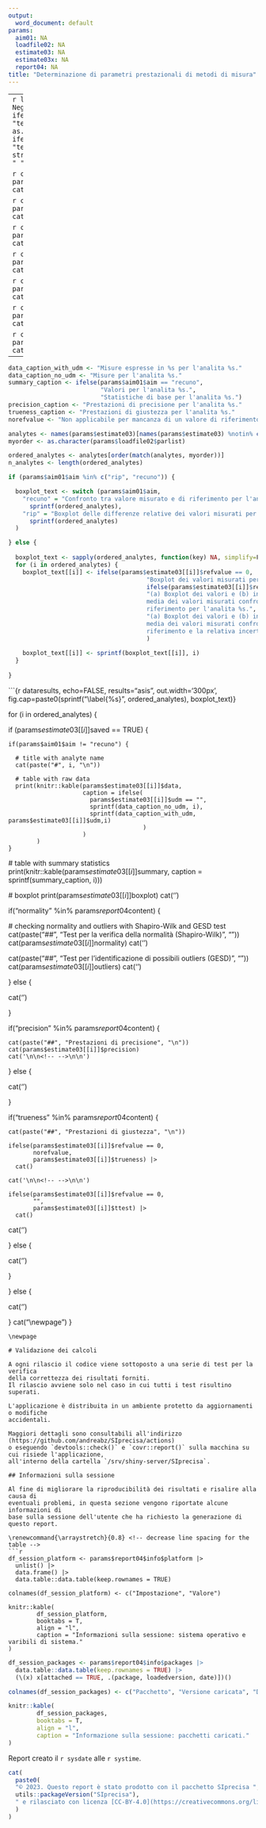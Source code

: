 ```yaml
---
output:
  word_document: default
params:
  aim01: NA
  loadfile02: NA
  estimate03: NA
  estimate03x: NA
  report04: NA
title: "Determinazione di parametri prestazionali di metodi di misura"
---
```


---
```r
library(data.table)
`%notin%` = Negate(`%in%`)
sysdate <- ifelse(params$report04$testmode, "testdate", 
                  Sys.Date() |> as.character())
systime <- ifelse(params$report04$testmode, "testtime", 
                  strsplit(as.character(Sys.time()), " ")[[1]][2])
```

```r
cat("**Scopo:** ", params$report04$expaim, "\n")
cat('\n\n<!-- -->\n\n')
```

```r
cat("**Metodo:** ", params$report04$method, "\n")
cat('\n\n<!-- -->\n\n')
```

```r
cat("**Campioni:** ", params$report04$samples, "\n")
cat('\n\n<!-- -->\n\n')
```

```r
cat("**Operatori:** ", params$report04$expaim, "\n")
cat('\n\n<!-- -->\n\n')
```

```r
cat("**Strumento di misura:** ", params$report04$instrument, "\n")
cat('\n\n<!-- -->\n\n')
```

```r
cat("**Descrizione:** ", params$report04$description, "\n")
cat('\n\n<!-- -->\n\n')
```

```r
cat("**Interpretazione:** ", params$report04$discussion, "\n")
cat('\n\n<!-- -->\n\n')
```

---
\newpage

```r
data_caption_with_udm <- "Misure espresse in %s per l'analita %s."
data_caption_no_udm <- "Misure per l'analita %s."
summary_caption <- ifelse(params$aim01$aim == "recuno",
                          "Valori per l'analita %s.",
                          "Statistiche di base per l'analita %s.")
precision_caption <- "Prestazioni di precisione per l'analita %s."
trueness_caption <- "Prestazioni di giustezza per l'analita %s."
norefvalue <- "Non applicabile per mancanza di un valore di riferimento."

analytes <- names(params$estimate03)[names(params$estimate03) %notin% c("myparameter", "saved_flag")]
myorder <- as.character(params$loadfile02$parlist)

ordered_analytes <- analytes[order(match(analytes, myorder))]
n_analytes <- length(ordered_analytes)

if (params$aim01$aim %in% c("rip", "recuno")) {

  boxplot_text <- switch (params$aim01$aim,
    "recuno" = "Confronto tra valore misurato e di riferimento per l'analita %s." |>
      sprintf(ordered_analytes),
    "rip" = "Boxplot delle differenze relative dei valori misurati per l'analita %s." |>
      sprintf(ordered_analytes)
  )

} else {
  
  boxplot_text <- sapply(ordered_analytes, function(key) NA, simplify=F)
  for (i in ordered_analytes) {
    boxplot_text[[i]] <- ifelse(params$estimate03[[i]]$refvalue == 0,
                                       "Boxplot dei valori misurati per l'analita %s.",
                                       ifelse(params$estimate03[[i]]$refuncertainty == 0,
                                       "(a) Boxplot dei valori e (b) intervallo di confidenza della
                                       media dei valori misurati confrontato con il valore di
                                       riferimento per l'analita %s.",
                                       "(a) Boxplot dei valori e (b) intervallo di confidenza della
                                       media dei valori misurati confrontato con il valore di
                                       riferimento e la relativa incertezza estesa per l'analita %s.")
                                       )
                          
    boxplot_text[[i]] <- sprintf(boxplot_text[[i]], i)
  }
  
}

```

```{r dataresults, echo=FALSE, results="asis", out.width='300px', fig.cap=paste0(sprintf("\\label{%s}", ordered_analytes), boxplot_text)}

for (i in ordered_analytes) {

  if (params$estimate03[[i]]$saved == TRUE) {

    if(params$aim01$aim != "recuno") {
      
      # title with analyte name
      cat(paste("#", i, "\n"))

      # table with raw data
      print(knitr::kable(params$estimate03[[i]]$data,
                         caption = ifelse(
                           params$estimate03[[i]]$udm == "",
                           sprintf(data_caption_no_udm, i),
                           sprintf(data_caption_with_udm, params$estimate03[[i]]$udm,i)
                                          )
                         )
            )
    }

  # table with summary statistics
  print(knitr::kable(params$estimate03[[i]]$summary,
                     caption = sprintf(summary_caption, i)))

  # boxplot
  print(params$estimate03[[i]]$boxplot)
  cat('\n\n<!-- -->\n\n')
  
  if("normality" %in% params$report04$content) {

  # checking normality and outliers with Shapiro-Wilk and GESD test
  cat(paste("##", "Test per la verifica della normalità (Shapiro-Wilk)", "\n"))
  cat(params$estimate03[[i]]$normality)
  cat('\n\n<!-- -->\n\n')

  cat(paste("##", "Test per l'identificazione di possibili outliers (GESD)", "\n"))
  cat(params$estimate03[[i]]$outliers)
  cat('\n\n<!-- -->\n\n')

  } else {

  cat('\n\n<!-- -->\n\n')

  }
  
  
  if("precision" %in% params$report04$content) {
    
    cat(paste("##", "Prestazioni di precisione", "\n"))
    cat(params$estimate03[[i]]$precision)
    cat('\n\n<!-- -->\n\n')

  } else {

  cat('\n\n<!-- -->\n\n')

  }


  if("trueness" %in% params$report04$content) {
    
    cat(paste("##", "Prestazioni di giustezza", "\n"))
    
    ifelse(params$estimate03[[i]]$refvalue == 0, 
           norefvalue, 
           params$estimate03[[i]]$trueness) |>
      cat()
    
    cat('\n\n<!-- -->\n\n')
    
    ifelse(params$estimate03[[i]]$refvalue == 0, 
           "", 
           params$estimate03[[i]]$ttest) |>
      cat()
    
  cat('\n\n<!-- -->\n\n')

  } else {

  cat('\n\n<!-- -->\n\n')

  }


  } else {

  cat('\n\n<!-- -->\n\n')

  }
  cat("\\newpage")
}
```
\newpage

# Validazione dei calcoli

A ogni rilascio il codice viene sottoposto a una serie di test per la verifica
della correttezza dei risultati forniti.
Il rilascio avviene solo nel caso in cui tutti i test risultino superati.

L'applicazione è distribuita in un ambiente protetto da aggiornamenti o modifiche
accidentali.

Maggiori dettagli sono consultabili all'indirizzo (https://github.com/andreabz/SIprecisa/actions)
o eseguendo `devtools::check()` e `covr::report()` sulla macchina su cui risiede l'applicazione,
all'interno della cartella `/srv/shiny-server/SIprecisa`.

## Informazioni sulla sessione

Al fine di migliorare la riproducibilità dei risultati e risalire alla causa di
eventuali problemi, in questa sezione vengono riportate alcune informazioni di 
base sulla sessione dell'utente che ha richiesto la generazione di
questo report.

\renewcommand{\arraystretch}{0.8} <!-- decrease line spacing for the table -->
```r

df_session_platform <- params$report04$info$platform |> 
  unlist() |>
  data.frame() |>
  data.table::data.table(keep.rownames = TRUE)

colnames(df_session_platform) <- c("Impostazione", "Valore")

knitr::kable(
        df_session_platform, 
        booktabs = T, 
        align = "l",
        caption = "Informazioni sulla sessione: sistema operativo e varibili di sistema."
)
```

\renewcommand{\arraystretch}{0.6} <!-- decrease line spacing for the table -->
```r
df_session_packages <- params$report04$info$packages |> 
  data.table::data.table(keep.rownames = TRUE) |>
  (\(x) x[attached == TRUE, .(package, loadedversion, date)])()

colnames(df_session_packages) <- c("Pacchetto", "Versione caricata", "Data")

knitr::kable(
        df_session_packages, 
        booktabs = T, 
        align = "l",
        caption = "Informazione sulla sessione: pacchetti caricati."
)
```
\renewcommand{\arraystretch}{1} <!-- reset row height/line spacing -->

Report creato il `r sysdate` alle `r systime`.

\vfill
```r
cat(
  paste0(
  "© 2023. Questo report è stato prodotto con il pacchetto SIprecisa ",
  utils::packageVersion("SIprecisa"), 
  " e rilasciato con licenza [CC-BY-4.0](https://creativecommons.org/licenses/by/4.0/). Per informazioni o segnalazioni, rivolgersi ad Andrea Bazzano ([andrea.bazzano@arpal.liguria.it](mailto:andre.bazzano@arpal.liguria.it))."
  )
)
```
